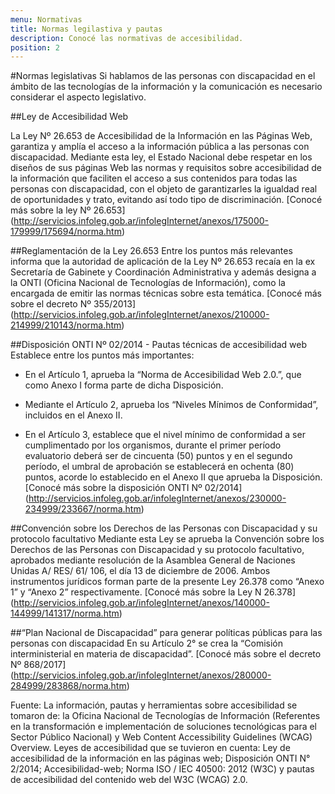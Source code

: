 ```yaml
---
menu: Normativas
title: Normas legilastiva y pautas
description: Conocé las normativas de accesibilidad.
position: 2
---
```


#Normas legislativas
Si hablamos de las personas con discapacidad en el ámbito de las tecnologías de la información y la comunicación es necesario considerar el aspecto legislativo.

##Ley de Accesibilidad Web

La Ley Nº 26.653 de Accesibilidad de la Información en las Páginas Web, garantiza y amplía el acceso a la información pública a las personas con discapacidad. Mediante esta ley, el Estado Nacional debe respetar en los diseños de sus páginas Web las normas y requisitos sobre accesibilidad de la información que faciliten el acceso a sus contenidos para todas las personas con discapacidad, con el objeto de garantizarles la igualdad real de oportunidades y trato, evitando así todo tipo de discriminación. 
[Conocé más sobre la ley Nº 26.653] (http://servicios.infoleg.gob.ar/infolegInternet/anexos/175000-179999/175694/norma.htm)

##Reglamentación de la Ley 26.653
Entre los puntos más relevantes informa que la autoridad de aplicación de la Ley Nº 26.653 recaía en la ex Secretaría de Gabinete y Coordinación Administrativa y además designa a la ONTI (Oficina Nacional de Tecnologías de Información), como la encargada de emitir las normas técnicas sobre esta temática. 
[Conocé más sobre el decreto Nº 355/2013] (http://servicios.infoleg.gob.ar/infolegInternet/anexos/210000-214999/210143/norma.htm)

##Disposición ONTI Nº 02/2014 - Pautas técnicas de accesibilidad web
Establece entre los puntos más importantes:
- En el Artículo 1, aprueba la “Norma de Accesibilidad Web 2.0.”, que como Anexo I forma parte de dicha Disposición.

- Mediante el Artículo 2, aprueba los “Niveles Mínimos de Conformidad”, incluidos en el Anexo II.

- En el Artículo 3, establece que el nivel mínimo de conformidad a ser cumplimentado por los organismos, durante el primer período evaluatorio deberá ser de cincuenta (50) puntos y en el segundo período, el umbral de aprobación se establecerá en ochenta (80) puntos, acorde lo establecido en el Anexo II que aprueba la Disposición.
[Conocé más sobre la disposición ONTI Nº 02/2014] (http://servicios.infoleg.gob.ar/infolegInternet/anexos/230000-234999/233667/norma.htm)

##Convención sobre los Derechos de las Personas con Discapacidad y su protocolo facultativo
Mediante esta Ley se aprueba la Convención sobre los Derechos de las Personas con Discapacidad y su protocolo facultativo, aprobados mediante resolución de la Asamblea General de Naciones Unidas A/ RES/ 61/ 106, el día 13 de diciembre de 2006. Ambos instrumentos jurídicos forman parte de la presente Ley 26.378 como “Anexo 1” y “Anexo 2” respectivamente. 
[Conocé más sobre la Ley N 26.378] (http://servicios.infoleg.gob.ar/infolegInternet/anexos/140000-144999/141317/norma.htm)

##“Plan Nacional de Discapacidad” para generar políticas públicas para las personas con discapacidad
En su Artículo 2° se crea la “Comisión interministerial en materia de discapacidad”. 
[Conocé más sobre el decreto Nº 868/2017] (http://servicios.infoleg.gob.ar/infolegInternet/anexos/280000-284999/283868/norma.htm)

Fuente: La información, pautas y herramientas sobre accesibilidad se tomaron de: la Oficina Nacional de Tecnologías de Información (Referentes en la transformación e implementación de soluciones tecnológicas para el Sector Público Nacional) y Web Content Accessibility Guidelines (WCAG) Overview. 
Leyes de accesibilidad que se tuvieron en cuenta: Ley de accesibilidad de la información en las páginas web; Disposición ONTI N° 2/2014; Accesibilidad-web; Norma ISO / IEC 40500: 2012 (W3C) y pautas de accesibilidad del contenido web del W3C (WCAG) 2.0.
